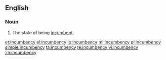 ==English==

===Noun===
{{en-noun|incumbencies}}

#The state of being [[incumbent]].

[[et:incumbency]]
[[el:incumbency]]
[[io:incumbency]]
[[ml:incumbency]]
[[pl:incumbency]]
[[simple:incumbency]]
[[ta:incumbency]]
[[te:incumbency]]
[[vi:incumbency]]
[[zh:incumbency]]
